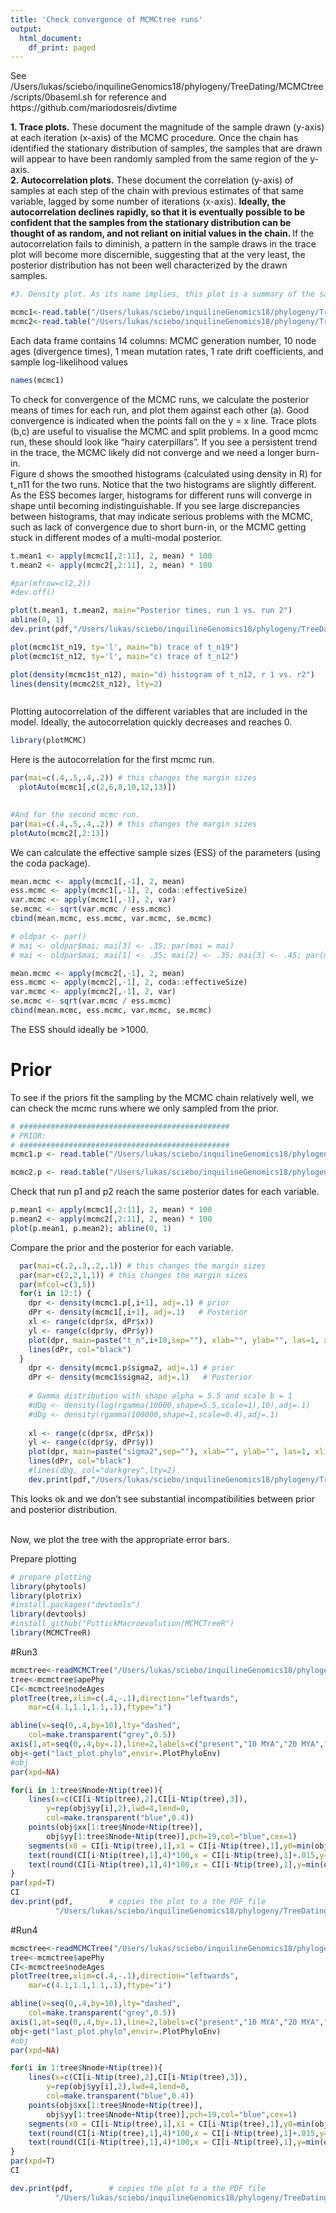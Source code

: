 ```yaml
---
title: 'Check convergence of MCMCtree runs'
output:
  html_document:
    df_print: paged
---
```

See /Users/lukas/sciebo/inquilineGenomics18/phylogeny/TreeDating/MCMCtree/scripts/0baseml.sh for reference
and https://github.com/mariodosreis/divtime

<b>1. Trace plots.</b> These document the magnitude of the sample drawn (y-axis) at each iteration (x-axis) of the MCMC procedure. Once the chain has identified the stationary distribution of samples, the samples that are drawn will appear to have been randomly sampled from the same region of the y-axis.\
<b>2. Autocorrelation plots.</b> These document the correlation (y-axis) of samples at each step of the chain with previous estimates of that same variable, lagged by some number of iterations (x-axis). <b> Ideally, the autocorrelation declines rapidly, so that it is eventually possible to be confident that the samples from the stationary distribution can be thought of as random, and not reliant on initial values in the chain. </b> If the autocorrelation fails to diminish, a pattern in the sample draws in the trace plot will become more discernible, suggesting that at the very least, the posterior distribution has not been well characterized by the drawn samples.\

```r
#3. Density plot. As its name implies, this plot is a summary of the sampled values that define the stationary distribution of values, which approximates the posterior distribution of interest. The peak of the density (the maximum a posteriori, or MAP, estimate) is the mode of the distribution, which is the value with the most support from the data and the specified prior. Other posterior summaries, such as the posterior mean or posterior median, are also easily obtained. Kernel density estimation is used to smooth over the samples and produce an estimate of the posterior distribution. It should be noted that the density plot is not a formal means of diagnosing model convergence, as are the autocorrelation and trace plots. However, unexpected peaks or strange shapes in the posterior density can be a sign of poor model convergence.

```

```r
mcmc1<-read.table("/Users/lukas/sciebo/inquilineGenomics18/phylogeny/TreeDating/MCMCtree/results/mcmc.run3.txt",T)
mcmc2<-read.table("/Users/lukas/sciebo/inquilineGenomics18/phylogeny/TreeDating/MCMCtree/results/mcmc.run4.txt",T)
```

Each data frame contains 14 columns:
MCMC generation number, 10 node ages (divergence times), 1 mean mutation rates, 1 rate drift coefficients, and sample log-likelihood values
```r
names(mcmc1)
```

To check for convergence of the MCMC runs, we calculate the posterior means of times for each run, and plot them against each other (a). Good convergence is indicated when the points fall on the y = x line. Trace plots (b,c) are useful to visualise the MCMC and split problems. In a good mcmc run, these should look like "hairy caterpillars".
If you see a persistent trend in the trace, the MCMC likely did not converge and we need a longer burn-in.\
Figure d shows the smoothed histograms (calculated using density in R) for t_n11
for the two runs. Notice that the two histograms are slightly different. As the ESS
becomes larger, histograms for different runs will converge in shape until becoming
indistinguishable. If you see large discrepancies between histograms, that may indicate
serious problems with the MCMC, such as lack of convergence due to short burn-in, or
the MCMC getting stuck in different modes of a multi-modal posterior.\

```r
t.mean1 <- apply(mcmc1[,2:11], 2, mean) * 100
t.mean2 <- apply(mcmc2[,2:11], 2, mean) * 100

#par(mfrow=c(2,2))
#dev.off()

plot(t.mean1, t.mean2, main="Posterior times, run 1 vs. run 2")
abline(0, 1)
dev.print(pdf,"/Users/lukas/sciebo/inquilineGenomics18/phylogeny/TreeDating/MCMCtree/results/mcmc.r3.r4.correlation.pdf")

plot(mcmc1$t_n19, ty='l', main="b) trace of t_n19")
plot(mcmc1$t_n12, ty='l', main="c) trace of t_n12")

plot(density(mcmc1$t_n12), main="d) histogram of t_n12, r 1 vs. r2")
lines(density(mcmc2$t_n12), lty=2)



```

Plotting autocorrelation of the different variables that are included in the model. Ideally, the autocorrelation quickly decreases and reaches 0. 

```R
library(plotMCMC)
```

Here is the autocorrelation for the first mcmc run.\

```r
par(mai=c(.4,.5,.4,.2)) # this changes the margin sizes
  plotAuto(mcmc1[,c(2,6,8,10,12,13)])
  
```

```r
#And for the second mcmc run.
par(mai=c(.4,.5,.4,.2)) # this changes the margin sizes
plotAuto(mcmc2[,2:13])
```


We can calculate the effective sample sizes (ESS) of the parameters (using the coda package).

```R
mean.mcmc <- apply(mcmc1[,-1], 2, mean)
ess.mcmc <- apply(mcmc1[,-1], 2, coda::effectiveSize)
var.mcmc <- apply(mcmc1[,-1], 2, var)
se.mcmc <- sqrt(var.mcmc / ess.mcmc)
cbind(mean.mcmc, ess.mcmc, var.mcmc, se.mcmc)

# oldpar <- par()
# mai <- oldpar$mai; mai[3] <- .35; par(mai = mai)
# mai <- oldpar$mai; mai[1] <- .35; mai[2] <- .35; mai[3] <- .45; par(mai = mai)

mean.mcmc <- apply(mcmc2[,-1], 2, mean)
ess.mcmc <- apply(mcmc2[,-1], 2, coda::effectiveSize)
var.mcmc <- apply(mcmc2[,-1], 2, var)
se.mcmc <- sqrt(var.mcmc / ess.mcmc)
cbind(mean.mcmc, ess.mcmc, var.mcmc, se.mcmc)

```
The ESS should ideally be >1000.


# Prior

To see if the priors fit the sampling by the MCMC chain relatively well, we can check the mcmc runs where we only sampled from the prior.
```R
# ###############################################
# PRIOR:
# ###############################################
mcmc1.p <- read.table("/Users/lukas/sciebo/inquilineGenomics18/phylogeny/TreeDating/MCMCtree/results/p.mcmc.run3.txt",T)

mcmc2.p <- read.table("/Users/lukas/sciebo/inquilineGenomics18/phylogeny/TreeDating/MCMCtree/results/p.mcmc.run4.txt",T)
```

Check that run p1 and p2 reach the same posterior dates for each variable. 
```r
p.mean1 <- apply(mcmc1[,2:11], 2, mean) * 100
p.mean2 <- apply(mcmc2[,2:11], 2, mean) * 100
plot(p.mean1, p.mean2); abline(0, 1)


```

Compare the prior and the posterior for each variable. \
```r
  par(mai=c(.2,.3,.2,.1)) # this changes the margin sizes
  par(mar=c(2,2,1,1)) # this changes the margin sizes
  par(mfcol=c(3,5))
  for(i in 12:1) {
    dpr <- density(mcmc1.p[,i+1], adj=.1) # prior
    dPr <- density(mcmc1[,i+1], adj=.1)   # Posterior
    xl <- range(c(dpr$x, dPr$x))
    yl <- range(c(dpr$y, dPr$y))
    plot(dpr, main=paste("t_n",i+10,sep=""), xlab="", ylab="", las=1, xlim=xl, ylim=yl, col="darkgrey")
    lines(dPr, col="black")
  }
    dpr <- density(mcmc1.p$sigma2, adj=.1) # prior
    dPr <- density(mcmc1$sigma2, adj=.1)   # Posterior
    
    # Gamma distribution with shape alpha = 5.5 and scale b = 1
    #dDg <- density(log(rgamma(10000,shape=5.5,scale=1),10),adj=.1) 
    #dDg <- density(rgamma(100000,shape=1,scale=0.4),adj=.1) 
    
    xl <- range(c(dpr$x, dPr$x))
    yl <- range(c(dpr$y, dPr$y))
    plot(dpr, main=paste("sigma2",sep=""), xlab="", ylab="", las=1, xlim=xl, ylim=yl, col="darkgrey")
    lines(dPr, col="black")
    #lines(dDg, col="darkgrey",lty=2)
    dev.print(pdf,"/Users/lukas/sciebo/inquilineGenomics18/phylogeny/TreeDating/MCMCtree/results/mcmc.r3.priorVSposterior.pdf")
```

This looks ok and we don't see substantial incompatibilities between prior and posterior distribution.

\
Now, we plot the tree with the appropriate error bars.
 
Prepare plotting
```r
# prepare plotting
library(phytools)
library(plotrix)
#install.packages("devtools")
library(devtools)
#install_github("PuttickMacroevolution/MCMCTreeR")
library(MCMCTreeR)
```

#Run3
```r
mcmctree<-readMCMCTree("/Users/lukas/sciebo/inquilineGenomics18/phylogeny/TreeDating/MCMCtree/results/FigTree.run3.tre")
tree<-mcmctree$apePhy
CI<-mcmctree$nodeAges
plotTree(tree,xlim=c(.4,-.1),direction="leftwards",
    mar=c(4.1,1.1,1.1,.1),ftype="i")

abline(v=seq(0,.4,by=10),lty="dashed",
    col=make.transparent("grey",0.5))
axis(1,at=seq(0,.4,by=.1),line=2,labels=c("present","10 MYA","20 MYA","30 MYA","40 MYA"))
obj<-get("last_plot.phylo",envir=.PlotPhyloEnv)
#obj
par(xpd=NA)

for(i in 1:tree$Nnode+Ntip(tree)){
    lines(x=c(CI[i-Ntip(tree),2],CI[i-Ntip(tree),3]),
        y=rep(obj$yy[i],2),lwd=4,lend=0,
        col=make.transparent("blue",0.4))
    points(obj$xx[1:tree$Nnode+Ntip(tree)],
        obj$yy[1:tree$Nnode+Ntip(tree)],pch=19,col="blue",cex=1)
    segments(x0 = CI[i-Ntip(tree),1],x1 = CI[i-Ntip(tree),1],y0=min(obj$yy)-.6,y1=max(obj$yy)+0.6,lty=2,col=rgb(0,0,0,.4))
    text(round(CI[i-Ntip(tree),1],4)*100,x = CI[i-Ntip(tree),1]+.015,y=obj$yy[i],pos = 3)
    text(round(CI[i-Ntip(tree),1],4)*100,x = CI[i-Ntip(tree),1],y=min(obj$yy)-1.5,pos = 3,srt=45,cex=.5)
}
par(xpd=T)
CI
dev.print(pdf,        # copies the plot to a the PDF file
          "/Users/lukas/sciebo/inquilineGenomics18/phylogeny/TreeDating/MCMCtree/results/FigTree.run3.pdf")
```

#Run4
```r
mcmctree<-readMCMCTree("/Users/lukas/sciebo/inquilineGenomics18/phylogeny/TreeDating/MCMCtree/results/FigTree.run4.tre")
tree<-mcmctree$apePhy
CI<-mcmctree$nodeAges
plotTree(tree,xlim=c(.4,-.1),direction="leftwards",
    mar=c(4.1,1.1,1.1,.1),ftype="i")

abline(v=seq(0,.4,by=10),lty="dashed",
    col=make.transparent("grey",0.5))
axis(1,at=seq(0,.4,by=.1),line=2,labels=c("present","10 MYA","20 MYA","30 MYA","40 MYA"))
obj<-get("last_plot.phylo",envir=.PlotPhyloEnv)
#obj
par(xpd=NA)

for(i in 1:tree$Nnode+Ntip(tree)){
    lines(x=c(CI[i-Ntip(tree),2],CI[i-Ntip(tree),3]),
        y=rep(obj$yy[i],2),lwd=4,lend=0,
        col=make.transparent("blue",0.4))
    points(obj$xx[1:tree$Nnode+Ntip(tree)],
        obj$yy[1:tree$Nnode+Ntip(tree)],pch=19,col="blue",cex=1)
    segments(x0 = CI[i-Ntip(tree),1],x1 = CI[i-Ntip(tree),1],y0=min(obj$yy)-.6,y1=max(obj$yy)+0.6,lty=2,col=rgb(0,0,0,.4))
    text(round(CI[i-Ntip(tree),1],4)*100,x = CI[i-Ntip(tree),1]+.015,y=obj$yy[i],pos = 3)
    text(round(CI[i-Ntip(tree),1],4)*100,x = CI[i-Ntip(tree),1],y=min(obj$yy)-1.5,pos = 3,srt=45,cex=.5)
}
par(xpd=T)
CI

dev.print(pdf,        # copies the plot to a the PDF file
          "/Users/lukas/sciebo/inquilineGenomics18/phylogeny/TreeDating/MCMCtree/results/FigTree.run4.pdf")
  
```